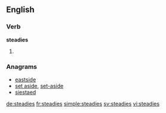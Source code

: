 ==English==

===Verb===
'''steadies'''

# {{en-third-person singular of|steady}}

===Anagrams===
* [[eastside#English|eastside]]
* [[set aside#English|set aside]], [[set-aside#English|set-aside]]
* [[siestaed#English|siestaed]]

[[de:steadies]]
[[fr:steadies]]
[[simple:steadies]]
[[sv:steadies]]
[[vi:steadies]]